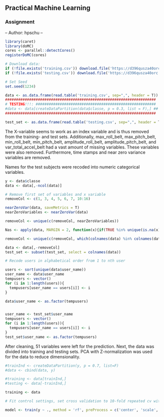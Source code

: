 ## Practical Machine Learning
### Assignment
-- Author: hpschu --

```r
library(caret)
library(doMC)
cores <- parallel::detectCores()
registerDoMC(cores)
```


```r
# Download data:
if (!file.exists('training.csv')) download.file('https://d396qusza40orc.cloudfront.net/predmachlearn/pml-training.csv', method = 'curl', destfile = 'training.csv')
if (!file.exists('testing.csv')) download.file('https://d396qusza40orc.cloudfront.net/predmachlearn/pml-testing.csv', method = 'curl', destfile = 'testing.csv')

# Set Seed
set.seed(1234)

data <- as.data.frame(read.table('training.csv', sep=",", header = T))
#####################################################################
# TESTING!!!: #######################################################
#data <- data[createDataPartition(data$classe, p = 0.3, list = F),] ##
#####################################################################

test_set <- as.data.frame(read.table('testing.csv', sep=",", header = T))

```

The X-variable seems to work as an index variable and is thus removed from the training- and test sets. Additionally, max_roll_belt, max_pitch_belt, min_roll_belt, min_pitch_belt, amplitude_roll_belt, amplitude_pitch_belt, and var_total_accel_belt had a vast amount of missing variables. These variables were also removed. Furthermore, time stamps and near zero variance variables are removed.

Names for the test subjects were recoded into numeric categorical variables.

```r


y <- data$classe
data <- data[,-ncol(data)]

# Remove first set of variables and x variable
removeCol <- c(1, 3, 4, 5, 6, 7, 10:16)

nearZeroVar(data, saveMetrics = T)
nearZeroVariables <- nearZeroVar(data)

removeCol <- unique(c(removeCol, nearZeroVariables))

Nas <- apply(data, MARGIN = 2, function(x){if(TRUE %in% unique(is.na(x))) return(TRUE) else return(FALSE)})

removeCol <- unique(c(removeCol, which(colnames(data) %in% colnames(data)[Nas])))

data <- data[,-removeCol]
test_set <- subset(test_set, select = colnames(data))

# Recode users in alphabetical order from 1 to nth user

users <- sort(unique(data$user_name))
user_name <- data$user_name
tempusers <- vector()
for (i in 1:length(users)){
  tempusers[user_name == users[i]] <- i
}

data$user_name <- as.factor(tempusers)


user_name <- test_set$user_name
tempusers <- vector()
for (i in 1:length(users)){
  tempusers[user_name == users[i]] <- i
}
test_set$user_name <- as.factor(tempusers)
```

After cleaning, 51 variables were left for the prediction. Next, the data was divided into training and testing sets. PCA with Z-normalization was used for the data to reduce dimensionality.

```r
#trainInd <- createDataPartition(y, p = 0.7, list=F)
#data <- cbind(data, y)

#training <- data[trainInd,]
#testing <- data[-trainInd,]

training <- data

# Fit control settings, set cross validation to 10-fold repeated cv with 3 repeats.

model <- train(y ~ ., method = 'rf', preProcess = c('center', 'scale', 'pca'), data = training, trainControl = trainControl(method = 'repeatedcv', number = 10, repeats = 3))



```